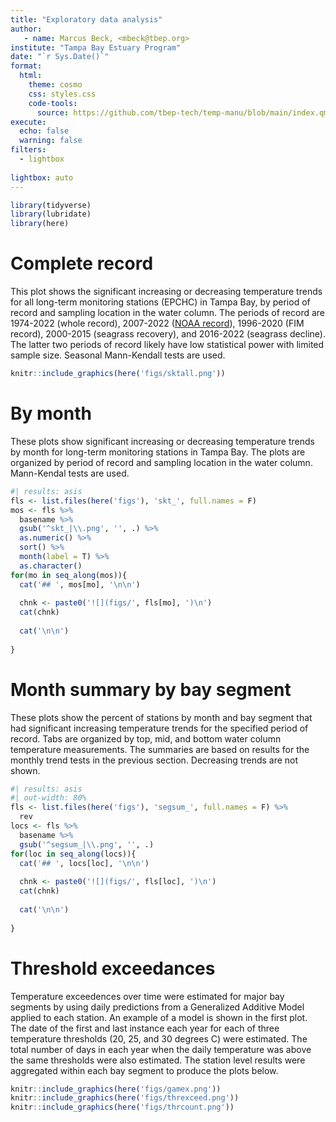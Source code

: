 ```yaml
---
title: "Exploratory data analysis"
author: 
   - name: Marcus Beck, <mbeck@tbep.org>
institute: "Tampa Bay Estuary Program"
date: "`r Sys.Date()`"
format:
  html:
    theme: cosmo
    css: styles.css
    code-tools: 
      source: https://github.com/tbep-tech/temp-manu/blob/main/index.qmd
execute:
  echo: false
  warning: false
filters:
  - lightbox
  
lightbox: auto
---
```


```r
library(tidyverse)
library(lubridate)
library(here)
```

# Complete record

This plot shows the significant increasing or decreasing temperature trends for all long-term monitoring stations (EPCHC) in Tampa Bay, by period of record and sampling location in the water column. The periods of record are 1974-2022 (whole record), 2007-2022 ([NOAA record](https://coastwatch.noaa.gov/cw_html/cwViewer.html)), 1996-2020 (FIM record), 2000-2015 (seagrass recovery), and 2016-2022 (seagrass decline). The latter two periods of record likely have low statistical power with limited sample size. Seasonal Mann-Kendall tests are used.

```r
knitr::include_graphics(here('figs/sktall.png'))
```

# By month

These plots show significant increasing or decreasing temperature trends by month for long-term monitoring stations in Tampa Bay.  The plots are organized by period of record and sampling location in the water column. Mann-Kendal tests are used.

::: panel-tabset
```r
#| results: asis
fls <- list.files(here('figs'), 'skt_', full.names = F)
mos <- fls %>% 
  basename %>% 
  gsub('^skt_|\\.png', '', .) %>% 
  as.numeric() %>% 
  sort() %>% 
  month(label = T) %>% 
  as.character()
for(mo in seq_along(mos)){
  cat('## ', mos[mo], '\n\n')
  
  chnk <- paste0('![](figs/', fls[mo], ')\n')
  cat(chnk)
  
  cat('\n\n')
  
}
```
:::

# Month summary by bay segment

These plots show the percent of stations by month and bay segment that had significant increasing temperature trends for the specified period of record. Tabs are organized by top, mid, and bottom water column temperature measurements.  The summaries are based on results for the monthly trend tests in the previous section. Decreasing trends are not shown.

::: panel-tabset
```r
#| results: asis
#| out-width: 80%
fls <- list.files(here('figs'), 'segsum_', full.names = F) %>% 
  rev
locs <- fls %>% 
  basename %>% 
  gsub('^segsum_|\\.png', '', .)
for(loc in seq_along(locs)){
  cat('## ', locs[loc], '\n\n')
  
  chnk <- paste0('![](figs/', fls[loc], ')\n')
  cat(chnk)
  
  cat('\n\n')
  
}
```
:::

# Threshold exceedances

Temperature exceedences over time were estimated for major bay segments by using daily predictions from a Generalized Additive Model applied to each station. An example of a model is shown in the first plot. The date of the first and last instance each year for each of three temperature thresholds (20, 25, and 30 degrees C) were estimated.  The total number of days in each year when the daily temperature was above the same thresholds were also estimated.  The station level results were aggregated within each bay segment to produce the plots below.

```r
knitr::include_graphics(here('figs/gamex.png'))
knitr::include_graphics(here('figs/threxceed.png'))
knitr::include_graphics(here('figs/thrcount.png'))
```

